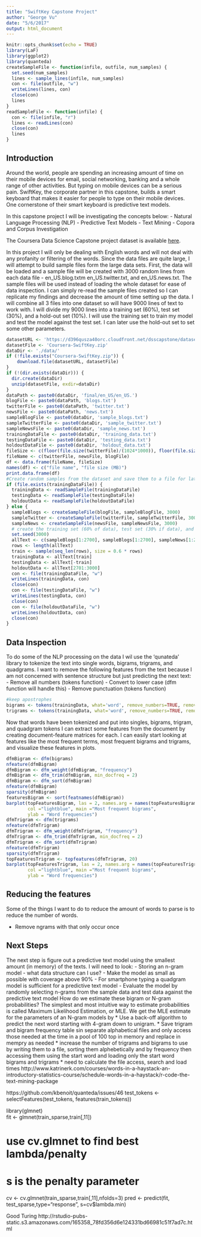 ```yaml
---
title: "SwiftKey Capstone Project"
author: "George Vu"
date: "5/6/2017"
output: html_document
---
```


```r
knitr::opts_chunk$set(echo = TRUE)
library(LaF)
library(ggplot2)
library(quanteda)
createSampleFile <- function(infile, outfile, num_samples) {
  set.seed(num_samples)
  lines <- sample_lines(infile, num_samples)
  con <- file(outfile, "w") 
  writeLines(lines, con)
  close(con)
  lines
}
readSampleFile <- function(infile) {
  con <- file(infile, "r") 
  lines <- readLines(con)
  close(con)
  lines
}
```

## Introduction
Around the world, people are spending an increasing amount of time on their mobile devices for email, social networking, banking and a whole range of other activities. But typing on mobile devices can be a serious pain. SwiftKey, the corporate partner in this capstone, builds a smart keyboard that makes it easier for people to type on their mobile devices. One cornerstone of their smart keyboard is predictive text models.  

In this capstone project I will be investigating the concepts below:
- Natural Language Processing (NLP)
- Predictive Text Models
- Text Mining
- Copora and Corpus Investigation

The Coursera Data Science Capstone project dataset is available <a href='https://d396qusza40orc.cloudfront.net/dsscapstone/dataset/Coursera-SwiftKey.zip'>here</a>.

In this project I will only be dealing with English words and will not deal with any profanity or filtering of the words.  Since the data files are quite large, I will attempt to build sample files form the large data sets.  First, the data will be loaded and a sample file will be created with 3000 random lines from each data file - en_US.blog.txtm en_US.twitter.txt, and en_US.news.txt.  The sample files will be used instead of loading the whole dataset for ease of data inspection.  I can simply re-read the sample files created so I can replicate my findings and decrease the amount of time setting up the data.  I will combine all 3 files into one dataset so will have 9000 lines of text to work with.  I will divide my 9000 lines into a training set (60%), test set (30%), and a hold-out set (10%).  I will use the training set to train my model and test the model against the test set.  I can later use the hold-out set to set some other parameters.  
```r
datasetURL <- 'https://d396qusza40orc.cloudfront.net/dsscapstone/dataset/Coursera-SwiftKey.zip'
datasetFile <- 'Coursera-SwiftKey.zip'
dataDir <- './data/'
if (!file.exists("Coursera-SwiftKey.zip")) {
    download.file(datasetURL, datasetFile)
}
if (!(dir.exists(dataDir))) {
  dir.create(dataDir)
  unzip(datasetFile, exdir=dataDir)
}
dataPath <- paste0(dataDir, 'final/en_US/en_US.')
blogFile <- paste0(dataPath, 'blogs.txt')
twitterFile <- paste0(dataPath, 'twitter.txt')
newsFile <- paste0(dataPath, 'news.txt')
sampleBlogFile <- paste0(dataDir, 'sample_blogs.txt')
sampleTwitterFile <- paste0(dataDir, 'sample_twitter.txt')
sampleNewsFile <- paste0(dataDir, 'sample_news.txt')
trainingDataFile <- paste0(dataDir, 'training_data.txt')
testingDataFile <- paste0(dataDir, 'testing_data.txt')
holdoutDataFile <- paste0(dataDir, 'holdout_data.txt')
fileSize <- c(floor(file.size(twitterFile)/(1024*1000)), floor(file.size(newsFile)/(1024*1000)), floor(file.size(blogFile)/(1024*1000)))
fileName <- c(twitterFile, newsFile, blogFile)
df <- data.frame(fileName, fileSize)
names(df) <- c("file name", "file size (MB)")
print.data.frame(df)
#Create random samples from the dataset and save them to a file for later use
if (file.exists(trainingDataFile)) {
  trainingData <- readSampleFile(trainingDataFile)
  testingData <- readSampleFile(testingDataFile)
  holdoutData <- readSampleFile(holdoutDataFile)
} else {
  sampleBlogs <- createSampleFile(blogFile, sampleBlogFile, 3000)
  sampleTwitter <- createSampleFile(twitterFile, sampleTwitterFile, 3000)
  sampleNews <- createSampleFile(newsFile, sampleNewsFile, 3000)
  # create the training set (60% of data), test set (30% if data), and hold-out set (10% of data)
  set.seed(3000)
  allText <- c(sampleBlogs[1:2700], sampleBlogs[1:2700], sampleNews[1:2700])
  rows <- length(allText)
  train <- sample(seq_len(rows), size = 0.6 * rows)
  trainingData <- allText[train]
  testingData <- allText[-train]
  holdoutData <- allText[2701:3000]
  con <- file(trainingDataFile, "w") 
  writeLines(trainingData, con)
  close(con)
  con <- file(testingDataFile, "w") 
  writeLines(testingData, con)
  close(con)
  con <- file(holdoutDataFile, "w") 
  writeLines(holdoutData, con)
  close(con)
}
```

## Data Inspection
To do some of the NLP processing on the data I wil use the 'qunateda' library to tokenize the text into single words, bigrams, trigrams, and quadgrams.  I want to remove the following features from the text because I am not concerned with sentence structure but just predicting the next text:
- Remove all numbers (tokens function)
- Convert to lower case (dfm function will handle this)
- Remove punctuation (tokens function)
```r
#keep apostrophes
bigrams <- tokens(trainingData, what='word', remove_numbers=TRUE, remove_punct=TRUE, remove_twitter=TRUE, remove_url = TRUE, remove_symbols = TRUE, ngrams=2:3, concatenator = " ")
trigrams <- tokens(trainingData, what='word', remove_numbers=TRUE, remove_punct=TRUE, remove_twitter=TRUE, remove_url = TRUE, remove_symbols = TRUE, ngrams=3, concatenator = " ")
```
Now that words have been tokenized and put into singles, bigrams, trigram, and quadgram tokens I can extract some features from the document by creating document-feature matrices for each.  I can easily start looking at features like the most frequent terms, most frequent bigrams and trigrams, and visualize these features in plots.
```r
dfmBigram <- dfm(bigrams)
nfeature(dfmBigram)
dfmBigram <- dfm_weight(dfmBigram, "frequency")
dfmBigram <- dfm_trim(dfmBigram, min_docfreq = 2)
dfmBigram <- dfm_sort(dfmBigram)
nfeature(dfmBigram)
sparsity(dfmBigram)
featuresBigram <- sort(featnames(dfmBigram))
barplot(topFeaturesBigram, las = 2, names.arg = names(topFeaturesBigram),
        col ="lightblue", main ="Most frequent bigrams",
        ylab = "Word frequencies")
dfmTrigram <- dfm(trigrams)
nfeature(dfmTrigram)
dfmTrigram <- dfm_weight(dfmTrigram, "frequency")
dfmTrigram <- dfm_trim(dfmTrigram, min_docfreq = 2) 
dfmTrigram <- dfm_sort(dfmTrigram)
nfeature(dfmTrigram)
sparsity(dfmTrigram)
topFeaturesTrigram <- topfeatures(dfmTrigram, 20)
barplot(topFeaturesTrigram, las = 2, names.arg = names(topFeaturesTrigram),
        col ="lightblue", main ="Most frequent bigrams",
        ylab = "Word frequencies")
```

## Reducing the features 
Some of the things I want to do to reduce the amount of words to parse is to reduce the number of words.  

* Remove ngrams with that only occur once

## Next Steps
The next step is figure out a predictive text model using the smallest amount (in memory) of the texts.  I will need to look:
- Storing an n-gram model - what data structure can I use?
- Make the model as small as possible with coverage above 90%
- For smartphone typing a quadgram model is sufficient for a predictive text model
- Evaluate the model by randomly selecting n-grams from the sample data and test data against the predictive text model
How do we estimate these bigram or N-gram probabilities? The simplest and
most intuitive way to estimate probabilities is called Maximum Likelihood Estimation,
or MLE. We get the MLE estimate for the parameters of an N-gram models by
* Use a back-off algorithm to predict the next word starting with 4-gram down to unigram.
* Save trigram and bigram frequency table sin separate alphabetical files and only access those needed at the time in a pool of 100 top in memory and replace in mempry as needed
* increase the number of trigrams and bigrams to use by writing them to a file, sorting them alphebetically and by frequency then accessing them using the start word and loading only the start word bigrams and trigrams
* need to calculate the file access, search and load times
http://www.katrinerk.com/courses/words-in-a-haystack-an-introductory-statistics-course/schedule-words-in-a-haystack/r-code-the-text-mining-package

https://github.com/kbenoit/quanteda/issues/46
test_tokens <- selectFeatures(test_tokens, features(train_tokens))

library(glmnet)  
fit <- glmnet(train_sparse,train[,11])

# use cv.glmnet to find best lambda/penalty 
# s is the penalty parameter
cv <- cv.glmnet(train_sparse,train[,11],nfolds=3)
pred <- predict(fit, test_sparse,type="response", s=cv$lambda.min)

Good Turing
http://rstudio-pubs-static.s3.amazonaws.com/165358_78fd356d6e124331bd66981c51f7ad7c.html


